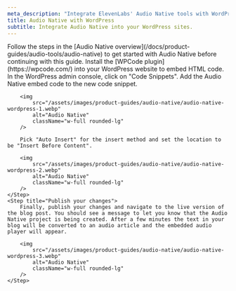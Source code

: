 ```yaml
---
meta_description: "Integrate ElevenLabs' Audio Native tools with WordPress to add engaging, AI-generated audio to your website."
title: Audio Native with WordPress
subtitle: Integrate Audio Native into your WordPress sites.
---
```


<Info>
  Follow the steps in the [Audio Native overview](/docs/product-guides/audio-tools/audio-native) to
  get started with Audio Native before continuing with this guide.
</Info>

<Steps>
    <Step title="Install the WPCode plugin">
        Install the [WPCode plugin](https://wpcode.com/) into your WordPress website to embed HTML code.
    </Step>
    <Step title="Create a new code snippet">
        In the WordPress admin console, click on "Code Snippets". Add the Audio Native embed code to the new code snippet.

        <img
            src="/assets/images/product-guides/audio-native/audio-native-wordpress-1.webp"
            alt="Audio Native"
            className="w-full rounded-lg"
        />

        Pick "Auto Insert" for the insert method and set the location to be "Insert Before Content".

        <img
            src="/assets/images/product-guides/audio-native/audio-native-wordpress-2.webp"
            alt="Audio Native"
            className="w-full rounded-lg"
        />
    </Step>
    <Step title="Publish your changes">
        Finally, publish your changes and navigate to the live version of the blog post. You should see a message to let you know that the Audio Native project is being created. After a few minutes the text in your blog will be converted to an audio article and the embedded audio player will appear.

        <img
            src="/assets/images/product-guides/audio-native/audio-native-wordpress-3.webp"
            alt="Audio Native"
            className="w-full rounded-lg"
        />
    </Step>

</Steps>
